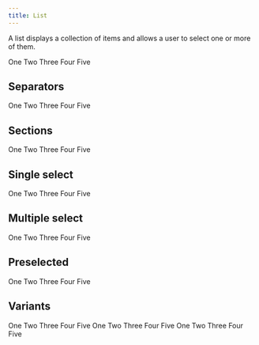 ```yaml
---
title: List
---
```


A list displays a collection of items and allows a user to select one or more of them.

<Example>
  <List>
    <ListItem>One</ListItem>
    <ListItem>Two</ListItem>
    <ListItem>Three</ListItem>
    <ListItem>Four</ListItem>
    <ListItem>Five</ListItem>
  </List>
</Example>

## Separators

<Example>
  <List>
    <ListItem>One</ListItem>
    <ListItem>Two</ListItem>
    <ListSeparator />
    <ListItem>Three</ListItem>
    <ListItem>Four</ListItem>
    <ListSeparator />
    <ListItem>Five</ListItem>
  </List>
</Example>

## Sections

<Example>
  <List>
    <ListSection title="Introduction">
      <ListItem>One</ListItem>
      <ListItem>Two</ListItem>
      <ListItem>Three</ListItem>
    </ListSection>
    <ListSection title="Summary">
      <ListItem>Four</ListItem>
      <ListItem>Five</ListItem>
    </ListSection>
  </List>
</Example>

## Single select

<Example>
  <List selectionMode="single">
    <ListItem>One</ListItem>
    <ListItem>Two</ListItem>
    <ListItem>Three</ListItem>
    <ListItem>Four</ListItem>
    <ListItem>Five</ListItem>
  </List>
</Example>

## Multiple select

<Example>
  <List selectionMode="multiple">
    <ListItem>One</ListItem>
    <ListItem>Two</ListItem>
    <ListItem>Three</ListItem>
    <ListItem>Four</ListItem>
    <ListItem>Five</ListItem>
  </List>
</Example>

## Preselected

<Example>
  <List selectionMode="multiple" defaultSelectedKeys={['three', 'five']}>
    <ListItem id="one">One</ListItem>
    <ListItem id="two">Two</ListItem>
    <ListItem id="three">Three</ListItem>
    <ListItem id="four">Four</ListItem>
    <ListItem id="five">Five</ListItem>
  </List>
</Example>

## Variants

<Example>
  <List variant="1" selectionMode="single">
    <ListItem>One</ListItem>
    <ListItem>Two</ListItem>
    <ListItem>Three</ListItem>
    <ListItem>Four</ListItem>
    <ListItem>Five</ListItem>
  </List>

<List variant="2" selectionMode="single">
  <ListItem>One</ListItem>
  <ListItem>Two</ListItem>
  <ListItem>Three</ListItem>
  <ListItem>Four</ListItem>
  <ListItem>Five</ListItem>
</List>

  <List variant="3" selectionMode="single">
    <ListItem>One</ListItem>
    <ListItem>Two</ListItem>
    <ListItem>Three</ListItem>
    <ListItem>Four</ListItem>
    <ListItem>Five</ListItem>
  </List>
</Example>

